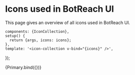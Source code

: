 <!--- Icons.stories.mdx -->


<Meta title="Reference/Icons Overview" component={IconCollection} />

# Icons used in BotReach UI

This page gives an overview of all icons used in BotReach UI.

    components: {IconCollection},
    setup() {
      return {args, icons: icons};
    },
    template: '<icon-collection v-bind="{icons}" />',
});

<Story name="All">
    {Primary.bind({})}
</Story>

